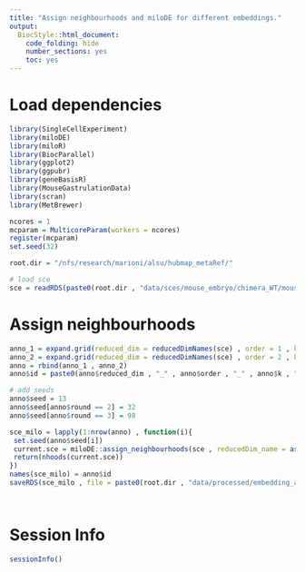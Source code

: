 ```yaml
---
title: "Assign neighbourhoods and miloDE for different embeddings."
output:
  BiocStyle::html_document:
    code_folding: hide
    number_sections: yes
    toc: yes  
---
```

# Load dependencies

```r


library(SingleCellExperiment)
library(miloDE)
library(miloR)
library(BiocParallel)
library(ggplot2)
library(ggpubr)
library(geneBasisR)
library(MouseGastrulationData)
library(scran)
library(MetBrewer)

ncores = 1
mcparam = MulticoreParam(workers = ncores)
register(mcparam)
set.seed(32)

root.dir = "/nfs/research/marioni/alsu/hubmap_metaRef/"

# load sce 
sce = readRDS(paste0(root.dir , "data/sces/mouse_embryo/chimera_WT/mouse_embryo_wt_chimera.Rds"))


```

# Assign neighbourhoods

```r


anno_1 = expand.grid(reduced_dim = reducedDimNames(sce) , order = 1 , k = c(100,200) , round = c(1:3))
anno_2 = expand.grid(reduced_dim = reducedDimNames(sce) , order = 2 , k = c(10,20) , round = c(1:3))
anno = rbind(anno_1 , anno_2)
anno$id = paste0(anno$reduced_dim , "_" , anno$order , "_" , anno$k , "_" , anno$round)

# add seeds
anno$seed = 13
anno$seed[anno$round == 2] = 32
anno$seed[anno$round == 3] = 98

sce_milo = lapply(1:nrow(anno) , function(i){
 set.seed(anno$seed[i])
 current.sce = miloDE::assign_neighbourhoods(sce , reducedDim_name = as.character(anno$reduced_dim[i]) , k = anno$k[i], prop = 0.1 , order = anno$order[i], filtering = T)
 return(nhoods(current.sce))
})
names(sce_milo) = anno$id
saveRDS(sce_milo , file = paste0(root.dir , "data/processed/embedding_analysis_updated/sce_milo_nhoods.Rds"))




```

# Session Info

```r
sessionInfo()
```
